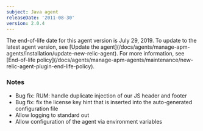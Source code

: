 ```yaml
---
subject: Java agent
releaseDate: '2011-08-30'
version: 2.0.4
---
```


<Callout variant="important">
  The end-of-life date for this agent version is July 29, 2019. To update to the latest agent version, see [Update the agent](/docs/agents/manage-apm-agents/installation/update-new-relic-agent). For more information, see [End-of-life policy](/docs/agents/manage-apm-agents/maintenance/new-relic-agent-plugin-end-life-policy).
</Callout>

### Notes

* Bug fix: RUM: handle duplicate injection of our JS header and footer
* Bug fix: fix the license key hint that is inserted into the auto-generated configuration file
* Allow logging to standard out
* Allow configuration of the agent via environment variables
